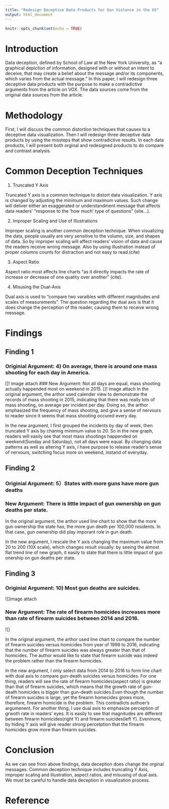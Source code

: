 ```yaml
---
title: "Redesign Deceptive Data Products for Gun Violence in the US"
output: html_document
---
```


```r
knitr::opts_chunk$set(echo = TRUE)
```
# Introduction

Data deception, defined by School of Law at the New York University, as “a graphical depiction of information, designed with or without an intent to deceive, that may create a belief about the message and/or its components, which varies from the actual message." In this paper, I will redesign three deceptive data products with the purpose to make a contradictive arguments from the article on VOX. The data sources come from the original data sources from the article.

# Methodology

First, I will discuss the common distortion techniques that causes to a deceptive data visualization. Then I will redesign three deceptive data products by using the missteps that show contradictive results. In each data products, I will present both orginal and redesigned products to do compare and contrast analysis.

# Common Deception Techniques

1. Truncated Y Axis

Truncated Y axis is a common technique to distort data visualization. Y axis is changed by adjusting the minimum and maximum values. Such change will deliver either an exaggerated or understandment message that affects data readers' "response to the 'how much' type of questions" (site...).

2. Improper Scaling and Use of Illustrations

Improper scaling is another common deception technique. When visualizing the data, people usually are very sensitive to the volumn, size, and shapes of data. So by improper scaling will affect readers' vision of data and cause the readers receive wrong message. Also by using illustration instead of proper columns counts for distraction and not easy to read.(cite)

3. Aspect Ratio

Aspect ratio most affects line charts "as it directly impacts the rate of increase or decrease of one quatity over another" (cite).

4. Misusing the Dual-Axis

Dual axis is used to "compare two varaibles with different magnitudes and scales of measurements". The question regarding the dual axis is that it does change the perception of the reader, causing them to receive wrong message. 

# Findings

## Finding 1 

### Originial Argument: 4) On average, there is around one mass shooting for each day in America.
[]! image attach
### New Argument: Not all days are equal, mass shooting actually happended most on weekend in 2015.
[]! image attach
In the original argument, the arthor used calender view to demonstrate the records of mass shooting in 2015, indicating that there was really lots of mass shooting, on average per incident per day. Doing so, the arthor emphasized the frequency of mass shooting, and give a sense of nervours to reader since it seems that mass shooting occured every day.

In the new argument, I first grouped the incidents by day of week, then truncated Y axis by chaning minimum value to 20. So in the new graph, readers will easily see that most mass shootings happended on weekend(Sunday and Saturday), not all days were equal. By changing data patterns as well as altering Y axis, I have purpose to release reader's sense of nervours, switching focus more on weekend, instand of everyday.

## Finding 2

### Originial Argument: 5）States with more guns have more gun deaths

### New Argument: There is little impact of gun ownership on gun deaths per state.

In the original argument, the arthor used line chart to show that the more gun ownership the state has, the more gun death per 100,000 residents. In that case, gun ownership did play imporant role in gun death.

In the new argument, I rescale the Y axis changing the maximum value from 20 to 200 (10X scale), which changes result visually: by seeing the almost flat trend line of new graph, it easily to state that there is little impact of gun onership on gun deaths per state.

## Finding 3

### Originial Argument: 10) Most gun deaths are suicides.
![]image attach

### New Argument: The rate of firearm homicides increases more than rate of firearm suicides between 2014 and 2016.
![]

In the original argument, the arthor used line chart to compare the number of firearm suicides versus homicides from year of 1999 to 2016, indicating that the number of firearm suicides was always greater than that of homicides. The author would like to state that firearm suicide was indeed the problem rather than the firearm homicides.

In the new argument, I only select data from 2014 to 2016 to form line chart with dual axis to compare gun-death suicides versus homicides. For one thing, readers will see the rate of firearm homicides(aspect ratio) is greater than that of firearm suicides, which means that the growth rate of gun-death homicides is bigger than gun-death suicides.Even though the number of firearm suicides is large, yet the firearm homecides grows more, therefore, firearm homicide is the problem. This contradicts authoer's argumenent. For another thing, I use dual axis to emphasize  perception of grwoth rate in readers' eyes. It is easily to see that magnitudes are different between firearm homicides(right Y) and firearm suicides(left Y). Evenmore, by hiding Y axis will give reader strong percetption that the firearm homicides grow more than firearm suicides.

# Conclusion

As we can see from above findings, data deception does change the orginal messages. Common deception technique includes truncating  Y Axis, improper scaling and illustration, aspect ratios, and misusing of dual axis. We must be careful to handle data deception in visualization process.

# Reference



